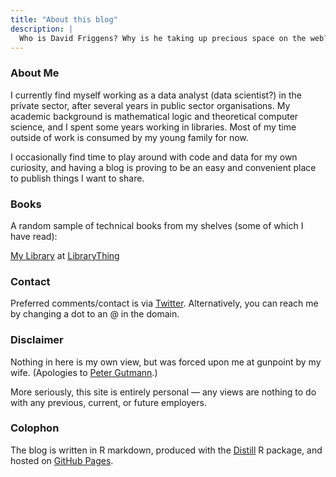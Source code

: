 ```yaml
---
title: "About this blog"
description: |
  Who is David Friggens? Why is he taking up precious space on the web?
---
```


### About Me

I currently find myself working as a data analyst (data scientist?) in the private
sector, after several years in public sector organisations.
My academic background is mathematical logic and theoretical computer science, and I spent some years
working in libraries. Most of my time outside of work is consumed by my young family for now.

I occasionally find time to play around with code and data for my own curiosity,
and having a blog is
proving to be an easy and convenient place to publish things I want to share.


### Books

A random sample of technical books from my shelves (some of which I have read):

<div id="wa8a9ff5b4082e980f7782e455830f1b9"></div><script type="text/javascript" charset="UTF-8" src="https://www.librarything.com/widget_get.php?userid=dakvid&theID=wa8a9ff5b4082e980f7782e455830f1b9"></script><noscript><a href="http://www.librarything.com/profile/dakvid">My Library</a> at <a href="https://www.librarything.com/catalog/dakvid/technicalmathematics%252Fcomputers">LibraryThing</a></noscript>


### Contact

Preferred comments/contact is via [Twitter](https://twitter.com/dakvid).
Alternatively, you can reach me by changing a dot to an @ in the domain.


### Disclaimer

Nothing in here is my own view, but was forced upon me at gunpoint by my wife.
(Apologies to [Peter Gutmann](https://www.cs.auckland.ac.nz/~pgut001/).)

More seriously, this site is entirely personal --- any views are nothing to do with any previous, current, or future employers.


### Colophon

The blog is written in R markdown, produced with the
[Distill](https://github.com/rstudio/distill) R package, and
hosted on [GitHub Pages](https://pages.github.com).

